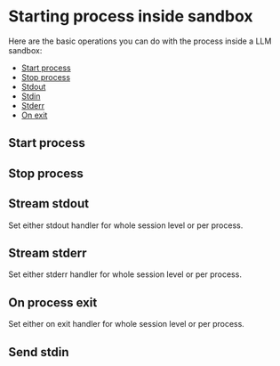 # Starting process inside sandbox

Here are the basic operations you can do with the process inside a LLM sandbox:

- [Start process](/sandbox/process#start-process)
- [Stop process](/sandbox/process#stop-process)
- [Stdout](/sandbox/process#stream-stdout)
- [Stdin](/sandbox/process#send-stdin)
- [Stderr](/sandbox/process#stream-stderr)
- [On exit](/sandbox/process#on-process-exit)

## Start process

<CodeGroupAutoload
  path="basics/process_start"
  isRunnable={true}
/>

## Stop process

<CodeGroupAutoload
  path="basics/process_stop"
  isRunnable={false}
/>

## Stream stdout

Set either stdout handler for whole session level or per process.

<CodeGroupAutoload
  path="basics/process_stream_stdout"
  isRunnable={false}
/>

## Stream stderr

Set either stderr handler for whole session level or per process.

<CodeGroupAutoload
  path="basics/process_stream_stderr"
  isRunnable={false}
/>

## On process exit

Set either on exit handler for whole session level or per process.

<CodeGroupAutoload
  path="basics/process_exit"
  isRunnable={false}
/>

## Send stdin

<CodeGroupAutoload
  path="basics/process_write_stdin"
  isRunnable={true}
/>
